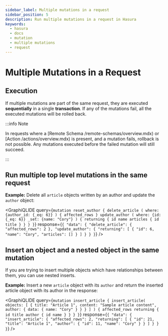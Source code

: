```yaml
---
sidebar_label: Multiple mutations in a request
sidebar_position: 5
description: Run multiple mutations in a request in Hasura
keywords:
  - hasura
  - docs
  - mutation
  - multiple mutations
  - request
---
```



# Multiple Mutations in a Request

## Execution

If multiple mutations are part of the same request, they are executed **sequentially** in a single **transaction**. If
any of the mutations fail, all the executed mutations will be rolled back.

:::info Note

In requests where a [Remote Schema /remote-schemas/overview.mdx) or [Action /actions/overview.mdx) is present, and a
mutation fails, rollback is not possible. Any mutations executed before the failed mutation will still succeed.

:::

## Run multiple top level mutations in the same request

**Example:** Delete all `article` objects written by an author and update the `author` object:

<GraphiQLIDE
  query={`mutation reset_author {
  delete_article (
    where: {author_id: {_eq: 6}}
  ) {
    affected_rows
  }
  update_author (
    where: {id: {_eq: 6}}
    _set: {name: "Cory"}
  ) {
    returning {
      id
      name
      articles {
        id
        title
      }
    }
  }
}`}
  response={`{
  "data": {
    "delete_article": {
      "affected_rows": 2
    },
    "update_author": {
      "returning": [
        {
        "id": 6,
        "name": "Cory",
        "articles": []
        }
      ]
    }
  }
}`}
/>

## Insert an object and a nested object in the same mutation

If you are trying to insert multiple objects which have relationships between them, you can use nested inserts.

**Example:** Insert a new `article` object with its `author` and return the inserted article object with its author in
the response:

<GraphiQLIDE
  query={`mutation insert_article {
  insert_article(
    objects: [
      {
        title: "Article 1",
        content: "Sample article content",
        author: {
          data: {
            name: "Cory"
          }
        }
      }
    ]
  ) {
    affected_rows
    returning {
      id
      title
      author {
        id
        name
      }
    }
  }
}`}
  response={`{
  "data": {
    "insert_article": {
      "affected_rows": 2,
      "returning": [
        {
          "id": 21,
          "title": "Article 1",
          "author": {
            "id": 11,
            "name": "Cory"
          }
        }
      ]
    }
  }
}`}
/>
